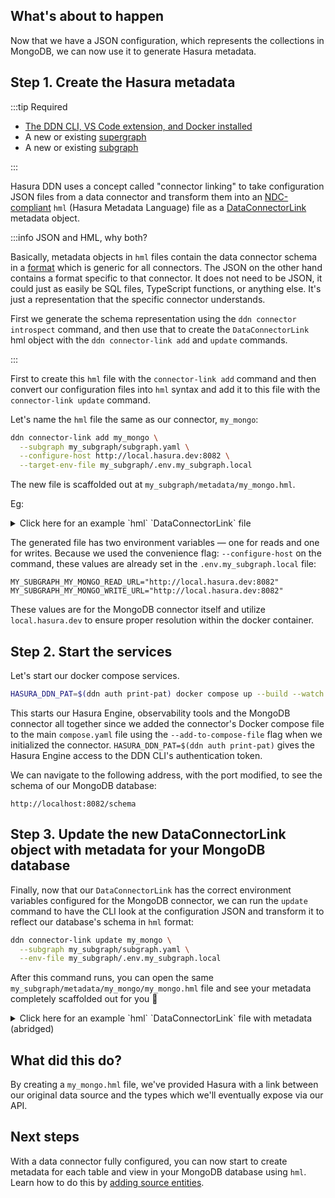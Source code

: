 ## What's about to happen

Now that we have a JSON configuration, which represents the collections in MongoDB, we can now use it to generate Hasura
metadata.

## Step 1. Create the Hasura metadata

:::tip Required

- [The DDN CLI, VS Code extension, and Docker installed](/getting-started/prerequisites)
- A new or existing [supergraph](/getting-started/init-supergraph)
- A new or existing [subgraph](/getting-started/init-subgraph)

:::

Hasura DDN uses a concept called "connector linking" to take configuration JSON files from a data connector and
transform them into an  [NDC-compliant](https://github.com/hasura/ndc-spec) `hml` (Hasura Metadata Language) file as a
[DataConnectorLink](/supergraph-modeling/data-connector-links/) metadata object.

:::info JSON and HML, why both?

Basically, metadata objects in `hml` files contain the data connector schema in a
[format](https://github.com/hasura/ndc-spec) which is generic for all connectors. The JSON on the other hand contains a
format specific to that connector. It does not need to be JSON, it could just as easily be SQL files, TypeScript
functions, or anything else. It's just a representation that the specific connector understands.

First we generate the schema representation using the `ddn connector introspect` command, and then use that to create
the `DataConnectorLink` hml object with the `ddn connector-link add` and `update` commands.

:::

First to create this `hml` file with the `connector-link add` command and then convert our configuration files into
`hml` syntax and add it to this file with the `connector-link update` command.

Let's name the `hml` file the same as our connector, `my_mongo`:

```bash title="Run the following from the root of your project:"
ddn connector-link add my_mongo \
  --subgraph my_subgraph/subgraph.yaml \
  --configure-host http://local.hasura.dev:8082 \
  --target-env-file my_subgraph/.env.my_subgraph.local
```

The new file is scaffolded out at `my_subgraph/metadata/my_mongo.hml`.

Eg:

<details>
  <summary>Click here for an example `hml` `DataConnectorLink` file</summary>

```yaml
kind: DataConnectorLink
version: v1
definition:
name: my_mongo
url:
  readWriteUrls:
    read:
      valueFromEnv: MY_SUBGRAPH_MY_MONGO_READ_URL
    write:
      valueFromEnv: MY_SUBGRAPH_MY_MONGO_WRITE_URL
schema:
  version: v0.1
  schema:
    scalar_types: {}
    object_types: {}
    collections: []
    functions: []
    procedures: []
  capabilities:
    version: ""
    capabilities:
      query: {}
      mutation: {}
```

</details>

The generated file has two environment variables — one for reads and one for writes. Because we used the convenience
flag: `--configure-host` on the command, these values are already set in the `.env.my_subgraph.local` file:

```env
MY_SUBGRAPH_MY_MONGO_READ_URL="http://local.hasura.dev:8082"
MY_SUBGRAPH_MY_MONGO_WRITE_URL="http://local.hasura.dev:8082"
```

These values are for the MongoDB connector itself and utilize `local.hasura.dev` to ensure proper resolution within the
docker container.

## Step 2. Start the services

Let's start our docker compose services.

```bash title="From the root of your project, run:"
HASURA_DDN_PAT=$(ddn auth print-pat) docker compose up --build --watch
```

This starts our Hasura Engine, observability tools and the MongoDB connector all together since we added the connector's
Docker compose file to the main `compose.yaml` file using the `--add-to-compose-file` flag when we
initialized the connector. `HASURA_DDN_PAT=$(ddn auth print-pat)` gives the Hasura Engine access to the DDN CLI's
authentication token.

We can navigate to the following address, with the port modified, to see the schema of our MongoDB database:

```text
http://localhost:8082/schema
```

## Step 3. Update the new DataConnectorLink object with metadata for your MongoDB database

Finally, now that our `DataConnectorLink` has the correct environment variables configured for the MongoDB connector, we
can run the `update` command to have the CLI look at the configuration JSON and transform it to reflect our database's
schema in `hml` format:

```bash
ddn connector-link update my_mongo \
  --subgraph my_subgraph/subgraph.yaml \
  --env-file my_subgraph/.env.my_subgraph.local
```

After this command runs, you can open the same `my_subgraph/metadata/my_mongo/my_mongo.hml` file and see your metadata
completely scaffolded out for you 🎉

<details>
  <summary>Click here for an example `hml` `DataConnectorLink` file with metadata (abridged)</summary>

```yaml
kind: DataConnectorLink
version: v1
definition:
name: my_mongo
url:
  readWriteUrls:
    read:
      valueFromEnv: MY_SUBGRAPH_MY_MONGO_READ_URL
    write:
      valueFromEnv: MY_SUBGRAPH_MY_MONGO_WRITE_URL
schema:
  version: v0.1
  schema:
    scalar_types:
      BinData:
        aggregate_functions:
          count:
            result_type:
              type: named
              name: Int
        comparison_operators:
          _eq:
            type: equal
          _neq:
            type: custom
            argument_type:
              type: named
              name: BinData
      Bool:
        representation:
          type: boolean
        aggregate_functions:
          count:
            result_type:
              type: named
              name: Int
        comparison_operators:
          _eq:
            type: equal
          _neq:
            type: custom
            argument_type:
              type: named
              name: Bool
      Date:
        representation:
          type: timestamp
        aggregate_functions:
          count:
            result_type:
              type: named
              name: Int
          max:
            result_type:
              type: named
              name: Date
          min:
            result_type:
              type: named
              name: Date
        comparison_operators:
          _eq:
            type: equal
          _gt:
            type: custom
            argument_type:
              type: named
              name: Date
          _gte:
            type: custom
            argument_type:
              type: named
              name: Date
          _lt:
            type: custom
            argument_type:
              type: named
              name: Date
          _lte:
            type: custom
            argument_type:
              type: named
              name: Date
          _neq:
            type: custom
            argument_type:
              type: named
              name: Date
      DbPointer:
        aggregate_functions:
          count:
            result_type:
              type: named
              name: Int
        comparison_operators:
          _eq:
            type: equal
          _neq:
            type: custom
            argument_type:
              type: named
              name: DbPointer
      Decimal:
        representation:
          type: bigdecimal
        aggregate_functions:
          avg:
            result_type:
              type: named
              name: Decimal
          count:
            result_type:
              type: named
              name: Int
          max:
            result_type:
              type: named
              name: Decimal
          min:
            result_type:
              type: named
              name: Decimal
          sum:
            result_type:
              type: named
              name: Decimal
        comparison_operators:
          _eq:
            type: equal
          _gt:
            type: custom
            argument_type:
              type: named
              name: Decimal
          _gte:
            type: custom
            argument_type:
              type: named
              name: Decimal
          _lt:
            type: custom
            argument_type:
              type: named
              name: Decimal
          _lte:
            type: custom
            argument_type:
              type: named
              name: Decimal
          _neq:
            type: custom
            argument_type:
              type: named
              name: Decimal
      Double:
        representation:
          type: float64
        aggregate_functions:
          avg:
            result_type:
              type: named
              name: Double
          count:
            result_type:
              type: named
              name: Int
          max:
            result_type:
              type: named
              name: Double
          min:
            result_type:
              type: named
              name: Double
          sum:
            result_type:
              type: named
              name: Double
        comparison_operators:
          _eq:
            type: equal
          _gt:
            type: custom
            argument_type:
              type: named
              name: Double
          _gte:
            type: custom
            argument_type:
              type: named
              name: Double
          _lt:
            type: custom
            argument_type:
              type: named
              name: Double
          _lte:
            type: custom
            argument_type:
              type: named
              name: Double
          _neq:
            type: custom
            argument_type:
              type: named
              name: Double
      ExtendedJSON:
        representation:
          type: json
        aggregate_functions: {}
        comparison_operators: {}
      Int:
        representation:
          type: int32
        aggregate_functions:
          avg:
            result_type:
              type: named
              name: Int
          count:
            result_type:
              type: named
              name: Int
          max:
            result_type:
              type: named
              name: Int
          min:
            result_type:
              type: named
              name: Int
          sum:
            result_type:
              type: named
              name: Int
        comparison_operators:
          _eq:
            type: equal
          _gt:
            type: custom
            argument_type:
              type: named
              name: Int
          _gte:
            type: custom
            argument_type:
              type: named
              name: Int
          _lt:
            type: custom
            argument_type:
              type: named
              name: Int
          _lte:
            type: custom
            argument_type:
              type: named
              name: Int
          _neq:
            type: custom
            argument_type:
              type: named
              name: Int
      Javascript:
        aggregate_functions:
          count:
            result_type:
              type: named
              name: Int
        comparison_operators: {}
      JavascriptWithScope:
        aggregate_functions:
          count:
            result_type:
              type: named
              name: Int
        comparison_operators: {}
      Long:
        representation:
          type: int64
        aggregate_functions:
          avg:
            result_type:
              type: named
              name: Long
          count:
            result_type:
              type: named
              name: Int
          max:
            result_type:
              type: named
              name: Long
          min:
            result_type:
              type: named
              name: Long
          sum:
            result_type:
              type: named
              name: Long
        comparison_operators:
          _eq:
            type: equal
          _gt:
            type: custom
            argument_type:
              type: named
              name: Long
          _gte:
            type: custom
            argument_type:
              type: named
              name: Long
          _lt:
            type: custom
            argument_type:
              type: named
              name: Long
          _lte:
            type: custom
            argument_type:
              type: named
              name: Long
          _neq:
            type: custom
            argument_type:
              type: named
              name: Long
      MaxKey:
        aggregate_functions:
          count:
            result_type:
              type: named
              name: Int
        comparison_operators:
          _eq:
            type: equal
          _neq:
            type: custom
            argument_type:
              type: named
              name: MaxKey
      MinKey:
        aggregate_functions:
          count:
            result_type:
              type: named
              name: Int
        comparison_operators:
          _eq:
            type: equal
          _neq:
            type: custom
            argument_type:
              type: named
              name: MinKey
      "Null":
        aggregate_functions:
          count:
            result_type:
              type: named
              name: Int
        comparison_operators:
          _eq:
            type: equal
          _neq:
            type: custom
            argument_type:
              type: named
              name: "Null"
      ObjectId:
        representation:
          type: string
        aggregate_functions:
          count:
            result_type:
              type: named
              name: Int
        comparison_operators:
          _eq:
            type: equal
          _neq:
            type: custom
            argument_type:
              type: named
              name: ObjectId
      Regex:
        aggregate_functions:
          count:
            result_type:
              type: named
              name: Int
        comparison_operators: {}
      String:
        representation:
          type: string
        aggregate_functions:
          count:
            result_type:
              type: named
              name: Int
          max:
            result_type:
              type: named
              name: String
          min:
            result_type:
              type: named
              name: String
        comparison_operators:
          _eq:
            type: equal
          _gt:
            type: custom
            argument_type:
              type: named
              name: String
          _gte:
            type: custom
            argument_type:
              type: named
              name: String
          _iregex:
            type: custom
            argument_type:
              type: named
              name: String
          _lt:
            type: custom
            argument_type:
              type: named
              name: String
          _lte:
            type: custom
            argument_type:
              type: named
              name: String
          _neq:
            type: custom
            argument_type:
              type: named
              name: String
          _regex:
            type: custom
            argument_type:
              type: named
              name: String
      Symbol:
        aggregate_functions:
          count:
            result_type:
              type: named
              name: Int
        comparison_operators:
          _eq:
            type: equal
          _neq:
            type: custom
            argument_type:
              type: named
              name: Symbol
      Timestamp:
        aggregate_functions:
          count:
            result_type:
              type: named
              name: Int
          max:
            result_type:
              type: named
              name: Timestamp
          min:
            result_type:
              type: named
              name: Timestamp
        comparison_operators:
          _eq:
            type: equal
          _gt:
            type: custom
            argument_type:
              type: named
              name: Timestamp
          _gte:
            type: custom
            argument_type:
              type: named
              name: Timestamp
          _lt:
            type: custom
            argument_type:
              type: named
              name: Timestamp
          _lte:
            type: custom
            argument_type:
              type: named
              name: Timestamp
          _neq:
            type: custom
            argument_type:
              type: named
              name: Timestamp
      Undefined:
        aggregate_functions:
          count:
            result_type:
              type: named
              name: Int
        comparison_operators:
          _eq:
            type: equal
          _neq:
            type: custom
            argument_type:
              type: named
              name: Undefined
    object_types:
      movies:
        fields:
          _id:
            type:
              type: nullable
              underlying_type:
                type: named
                name: ObjectId
          awards:
            type:
              type: nullable
              underlying_type:
                type: named
                name: movies_awards
          cast:
            type:
              type: nullable
              underlying_type:
                type: array
                element_type:
                  type: named
                  name: String
          countries:
            type:
              type: nullable
              underlying_type:
                type: array
                element_type:
                  type: named
                  name: String
          directors:
            type:
              type: nullable
              underlying_type:
                type: array
                element_type:
                  type: named
                  name: String
          fullplot:
            type:
              type: nullable
              underlying_type:
                type: named
                name: String
          genres:
            type:
              type: nullable
              underlying_type:
                type: array
                element_type:
                  type: named
                  name: String
          imdb:
            type:
              type: nullable
              underlying_type:
                type: named
                name: movies_imdb
          languages:
            type:
              type: nullable
              underlying_type:
                type: array
                element_type:
                  type: named
                  name: String
          lastupdated:
            type:
              type: nullable
              underlying_type:
                type: named
                name: String
          metacritic:
            type:
              type: nullable
              underlying_type:
                type: named
                name: Int
          num_mflix_comments:
            type:
              type: nullable
              underlying_type:
                type: named
                name: Int
          plot:
            type:
              type: nullable
              underlying_type:
                type: named
                name: String
          poster:
            type:
              type: nullable
              underlying_type:
                type: named
                name: String
          rated:
            type:
              type: nullable
              underlying_type:
                type: named
                name: String
          released:
            type:
              type: nullable
              underlying_type:
                type: named
                name: Date
          runtime:
            type:
              type: nullable
              underlying_type:
                type: named
                name: Int
          title:
            type:
              type: nullable
              underlying_type:
                type: named
                name: String
          tomatoes:
            type:
              type: nullable
              underlying_type:
                type: named
                name: movies_tomatoes
          type:
            type:
              type: nullable
              underlying_type:
                type: named
                name: String
          writers:
            type:
              type: nullable
              underlying_type:
                type: array
                element_type:
                  type: named
                  name: String
          year:
            type:
              type: nullable
              underlying_type:
                type: named
                name: ExtendedJSON
    collections:
      - name: movies
        arguments: {}
        type: movies
        uniqueness_constraints: {}
        foreign_keys: {}
    functions: []
    procedures: []
  capabilities:
    version: 0.1.2
    capabilities:
      query:
        aggregates: {}
        variables: {}
        explain: {}
      mutation: {}
      relationships: {}
```

</details>

## What did this do?

By creating a `my_mongo.hml` file, we've provided Hasura with a link between our original data source and the types
which we'll eventually expose via our API.

## Next steps

With a data connector fully configured, you can now start to create metadata for each table and view in your MongoDB
database using `hml`. Learn how to do this by
[adding source entities](/getting-started/connect-to-data/add-source-entities).
